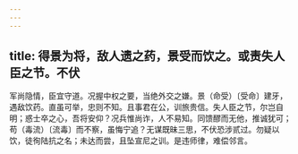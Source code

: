 ```yaml
---
---
---
```

title: 得景为将，敌人遗之药，景受而饮之。或责失人臣之节。不伏
---



军尚隐情，臣宜守道。况握中权之要，当绝外交之嫌。景（命受）〔受命〕建牙，遇敌饮药。直虽可举，忠则不知。且事君在公，训旅贵信。失人臣之节，尔岂自明；惑士卒之心，吾将安仰？况兵惟尚诈，人不易知。同馈醪而无他，推诚犹可；苟（毒流）〔流毒〕而不察，虽悔宁追？无谋既昧三思，不伏恐涉贰过。勿疑以饮，徒徇陆抗之名；未达而尝，且坠宣尼之训。是违师律，难偿邻言。